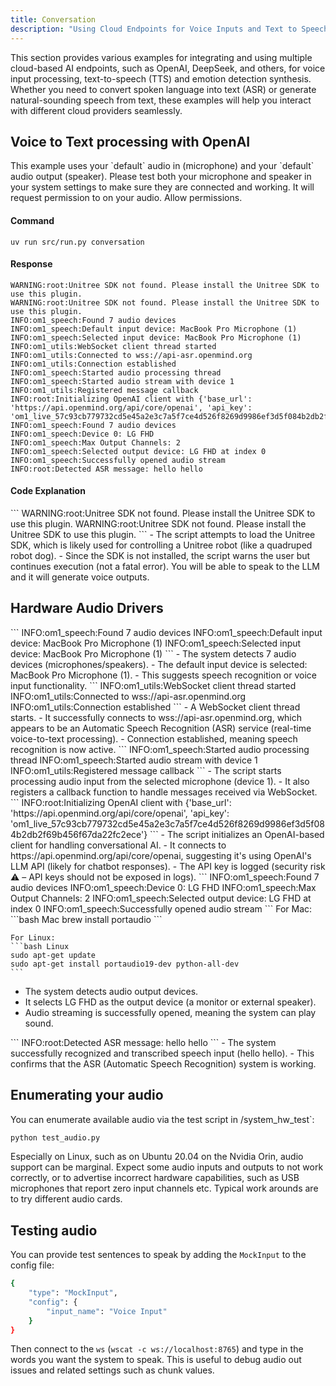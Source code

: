 ```yaml
---
title: Conversation
description: "Using Cloud Endpoints for Voice Inputs and Text to Speech"
---
```


This section provides various examples for integrating and using multiple cloud-based AI endpoints, such as OpenAI, DeepSeek, and others, for voice input processing, text-to-speech (TTS) and emotion detection synthesis. Whether you need to convert spoken language into text (ASR) or generate natural-sounding speech from text, these examples will help you interact with different cloud providers seamlessly.

## Voice to Text processing with OpenAI
<Note>
This example uses your `default` audio in (microphone) and your `default` audio output (speaker). Please test both your microphone and speaker in your system settings to make sure they are connected and working.
</Note>
<Info>
It will request permission to on your audio. Allow permissions.
</Info>

#### Command
```
uv run src/run.py conversation
```

#### Response
```
WARNING:root:Unitree SDK not found. Please install the Unitree SDK to use this plugin.
WARNING:root:Unitree SDK not found. Please install the Unitree SDK to use this plugin.
INFO:om1_speech:Found 7 audio devices
INFO:om1_speech:Default input device: MacBook Pro Microphone (1)
INFO:om1_speech:Selected input device: MacBook Pro Microphone (1)
INFO:om1_utils:WebSocket client thread started
INFO:om1_utils:Connected to wss://api-asr.openmind.org
INFO:om1_utils:Connection established
INFO:om1_speech:Started audio processing thread
INFO:om1_speech:Started audio stream with device 1
INFO:om1_utils:Registered message callback
INFO:root:Initializing OpenAI client with {'base_url': 'https://api.openmind.org/api/core/openai', 'api_key': 'om1_live_57c93cb779732cd5e45a2e3c7a5f7ce4d526f8269d9986ef3d5f084b2db2f69b456f67da22fc2ece'}
INFO:om1_speech:Found 7 audio devices
INFO:om1_speech:Device 0: LG FHD
INFO:om1_speech:Max Output Channels: 2
INFO:om1_speech:Selected output device: LG FHD at index 0
INFO:om1_speech:Successfully opened audio stream
INFO:root:Detected ASR message: hello hello

```

#### Code Explanation
<Steps>
<Step title="Missing Unitree SDK"> 
```
WARNING:root:Unitree SDK not found. Please install the Unitree SDK to use this plugin.
WARNING:root:Unitree SDK not found. Please install the Unitree SDK to use this plugin.
```
- The script attempts to load the Unitree SDK, which is likely used for controlling a Unitree robot (like a quadruped robot dog).
- Since the SDK is not installed, the script warns the user but continues execution (not a fatal error).

<Info>
You will be able to speak to the LLM and it will generate voice outputs.
</Info>

## Hardware Audio Drivers

</Step>
<Step title="Audio Input Detection and Selection"> 
    ```
    INFO:om1_speech:Found 7 audio devices
    INFO:om1_speech:Default input device: MacBook Pro Microphone (1)
    INFO:om1_speech:Selected input device: MacBook Pro Microphone (1)
    ```
    - The system detects 7 audio devices (microphones/speakers).
    - The default input device is selected: MacBook Pro Microphone (1).
    - This suggests speech recognition or voice input functionality.
</Step>
<Step title="WebSocket Connection Established"> 
 ```
    INFO:om1_utils:WebSocket client thread started
    INFO:om1_utils:Connected to wss://api-asr.openmind.org
    INFO:om1_utils:Connection established
```
- A WebSocket client thread starts.
- It successfully connects to wss://api-asr.openmind.org, which appears to be an Automatic Speech Recognition (ASR) service (real-time voice-to-text processing).
- Connection established, meaning speech recognition is now active.
</Step>
<Step title="Audio Processing Starts"> 
 ```
    INFO:om1_speech:Started audio processing thread
    INFO:om1_speech:Started audio stream with device 1
    INFO:om1_utils:Registered message callback
```
- The script starts processing audio input from the selected microphone (device 1).
- It also registers a callback function to handle messages received via WebSocket.
</Step>
<Step title=" OpenAI Client Initialization"> 
 ```
    INFO:root:Initializing OpenAI client with {'base_url': 'https://api.openmind.org/api/core/openai', 'api_key': 'om1_live_57c93cb779732cd5e45a2e3c7a5f7ce4d526f8269d9986ef3d5f084b2db2f69b456f67da22fc2ece'}
 ```
- The script initializes an OpenAI-based client for handling conversational AI.
- It connects to https://api.openmind.org/api/core/openai, suggesting it's using OpenAI's LLM API (likely for chatbot responses).
- The API key is logged (security risk ⚠️ – API keys should not be exposed in logs).
</Step>
<Step title="Audio Output Device Detection"> 
 ```
    INFO:om1_speech:Found 7 audio devices
    INFO:om1_speech:Device 0: LG FHD
    INFO:om1_speech:Max Output Channels: 2
    INFO:om1_speech:Selected output device: LG FHD at index 0
    INFO:om1_speech:Successfully opened audio stream
```

<CodeGroup>
	For Mac:
	```bash Mac
	brew install portaudio
	```

	For Linux:
	```bash Linux
	sudo apt-get update
	sudo apt-get install portaudio19-dev python-all-dev
	```
</CodeGroup>

- The system detects audio output devices.
- It selects LG FHD as the output device (a monitor or external speaker).
- Audio streaming is successfully opened, meaning the system can play sound.
</Step>
<Step title="Speech Recognition Captured Input"> 
```
    INFO:root:Detected ASR message: hello hello
```
- The system successfully recognized and transcribed speech input (hello hello).
- This confirms that the ASR (Automatic Speech Recognition) system is working.
</Step>
</Steps>

## Enumerating your audio

You can enumerate available audio via the test script in /system_hw_test`:

```bash
python test_audio.py
```

<Note>
Especially on Linux, such as on Ubuntu 20.04 on the Nvidia Orin, audio support can be marginal. Expect some audio inputs and outputs to not work correctly, or to advertise incorrect hardware capabilities, such as USB microphones that report zero input channels etc. Typical work arounds are to try different audio cards. 
</Note>

## Testing audio

You can provide test sentences to speak by adding the `MockInput` to the config file:  

```bash
{
    "type": "MockInput",
    "config": {
        "input_name": "Voice Input"
    }
}
```

Then connect to the `ws` (`wscat -c ws://localhost:8765`) and type in the words you want the system to speak. This is useful to debug audio out issues and related settings such as chunk values. 
